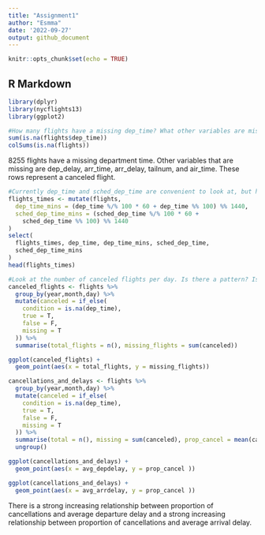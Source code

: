 ```yaml
---
title: "Assignment1"
author: "Esmma"
date: '2022-09-27'
output: github_document
---
```


```r
knitr::opts_chunk$set(echo = TRUE)
```

## R Markdown

```r
library(dplyr)
library(nycflights13)
library(ggplot2)
```

```r
#How many flights have a missing dep_time? What other variables are missing? What might these rows represent?
sum(is.na(flights$dep_time))
colSums(is.na(flights))
```

8255 flights have a missing department time. Other variables that are missing are dep_delay, arr_time, arr_delay, tailnum, and air_time. These rows represent a canceled flight.

```r
#Currently dep_time and sched_dep_time are convenient to look at, but hard to compute with because they’re not really continuous numbers. Convert them to a more convenient representation of number of minutes since midnight.
flights_times <- mutate(flights,
  dep_time_mins = (dep_time %/% 100 * 60 + dep_time %% 100) %% 1440,
  sched_dep_time_mins = (sched_dep_time %/% 100 * 60 +
    sched_dep_time %% 100) %% 1440
)
select(
  flights_times, dep_time, dep_time_mins, sched_dep_time,
  sched_dep_time_mins
)
head(flights_times)
```

```r
#Look at the number of canceled flights per day. Is there a pattern? Is the proportion of canceled flights related to the average delay? Use multiple dyplr operations, all on one line, concluding with ggplot(aes(x= ,y=)) + geom_point()
canceled_flights <- flights %>% 
  group_by(year,month,day) %>% 
  mutate(canceled = if_else(
    condition = is.na(dep_time),
    true = T,
    false = F,
    missing = T
  )) %>% 
  summarise(total_flights = n(), missing_flights = sum(canceled))

ggplot(canceled_flights) +
  geom_point(aes(x = total_flights, y = missing_flights)) 
```

```r
cancellations_and_delays <- flights %>% 
  group_by(year,month,day) %>% 
  mutate(canceled = if_else(
    condition = is.na(dep_time),
    true = T,
    false = F,
    missing = T
  )) %>% 
  summarise(total = n(), missing = sum(canceled), prop_cancel = mean(canceled),avg_arrdelay = mean(arr_delay, na.rm = T), avg_depdelay = mean(dep_delay,na.rm = T)) %>% 
  ungroup() 

ggplot(cancellations_and_delays) +
  geom_point(aes(x = avg_depdelay, y = prop_cancel ))

ggplot(cancellations_and_delays) +
  geom_point(aes(x = avg_arrdelay, y = prop_cancel ))
```

There is a strong increasing relationship between proportion of cancellations and average departure delay and a strong increasing relationship between proportion of cancellations and average arrival delay.



